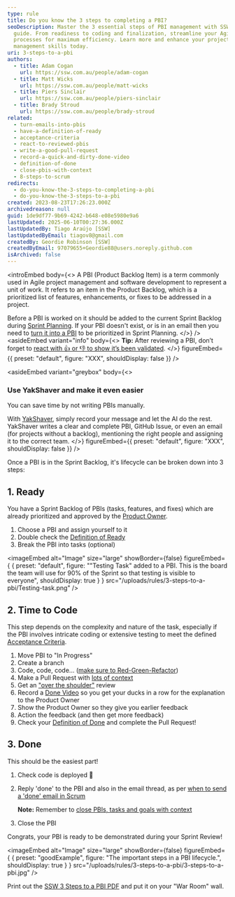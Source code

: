 ```yaml
---
type: rule
title: Do you know the 3 steps to completing a PBI?
seoDescription: Master the 3 essential steps of PBI management with SSW's expert
  guide. From readiness to coding and finalization, streamline your Agile
  processes for maximum efficiency. Learn more and enhance your project
  management skills today.
uri: 3-steps-to-a-pbi
authors:
  - title: Adam Cogan
    url: https://ssw.com.au/people/adam-cogan
  - title: Matt Wicks
    url: https://ssw.com.au/people/matt-wicks
  - title: Piers Sinclair
    url: https://ssw.com.au/people/piers-sinclair
  - title: Brady Stroud
    url: https://ssw.com.au/people/brady-stroud
related:
  - turn-emails-into-pbis
  - have-a-definition-of-ready
  - acceptance-criteria
  - react-to-reviewed-pbis
  - write-a-good-pull-request
  - record-a-quick-and-dirty-done-video
  - definition-of-done
  - close-pbis-with-context
  - 8-steps-to-scrum
redirects:
  - do-you-know-the-3-steps-to-completing-a-pbi
  - do-you-know-the-3-steps-to-a-pbi
created: 2023-08-23T17:26:23.000Z
archivedreason: null
guid: 1de9df77-9b69-4242-b648-e08e5980e9a6
lastUpdated: 2025-06-10T00:27:36.000Z
lastUpdatedBy: Tiago Araújo [SSW]
lastUpdatedByEmail: tiagov8@gmail.com
createdBy: Geordie Robinson [SSW]
createdByEmail: 97079655+Geordie88@users.noreply.github.com
isArchived: false
---
```


<introEmbed
  body={<>
A PBI (Product Backlog Item) is a term commonly used in Agile project management and software development to represent a unit of work. It refers to an item in the Product Backlog, which is a prioritized list of features, enhancements, or fixes to be addressed in a project.

Before a PBI is worked on it should be added to the current Sprint Backlog during [Sprint Planning](/what-happens-at-a-sprint-planning-meeting). If your PBI doesn't exist, or is in an email then you need to [turn it into a PBI](/turn-emails-into-pbis) to be prioritized in Sprint Planning.
  </>}
/>
<asideEmbed
  variant="info"
  body={<>
    **Tip:** After reviewing a PBI, don’t forget to [react with 👍 or 👎 to show it’s been validated](/react-to-reviewed-pbis).
  </>}
  figureEmbed={{
    preset: "default",
    figure: "XXX",
    shouldDisplay: false
  }}
/>

<asideEmbed
  variant="greybox"
  body={<>
    
### Use YakShaver and make it even easier

You can save time by not writing PBIs manually.

With [YakShaver](https://yakshaver.ai), simply record your message and let the AI do the rest. YakShaver writes a clear and complete PBI, GitHub Issue, or even an email (for projects without a backlog), mentioning the right people and assigning it to the correct team.
  </>}
  figureEmbed={{
    preset: "default",
    figure: "XXX",
    shouldDisplay: false
  }}
/>

Once a PBI is in the Sprint Backlog, it's lifecycle can be broken down into 3 steps:

## 1. Ready

You have a Sprint Backlog of PBIs (tasks, features, and fixes) which are already prioritized and approved by the [Product Owner](/rules-to-better-product-owners).

1. Choose a PBI and assign yourself to it
2. Double check the [Definition of Ready](/have-a-definition-of-ready)
3. Break the PBI into tasks (optional)


<imageEmbed
  alt="Image"
  size="large"
  showBorder={false}
  figureEmbed={ {
    preset: "default",
    figure: "\"Testing Task\" added to a PBI. This is the board the team will use for 90% of the Sprint so that testing is visible to everyone",
    shouldDisplay: true
  } }
  src="/uploads/rules/3-steps-to-a-pbi/Testing-task.png"
/>

## 2. Time to Code

This step depends on the complexity and nature of the task, especially if the PBI involves intricate coding or extensive testing to meet the defined [Acceptance Criteria](/acceptance-criteria).

1. Move PBI to "In Progress"
2. Create a branch
3. Code, code, code... ([make sure to Red-Green-Refactor](reply-done-plus-added-a-unit-test))
4. Make a Pull Request with [lots of context](/write-a-good-pull-request)
5. Get an ["over the shoulder"](/over-the-shoulder) review
6. Record a [Done Video](/record-a-quick-and-dirty-done-video) so you get your ducks in a row for the explanation to the Product Owner
7. Show the Product Owner so they give you earlier feedback
8. Action the feedback (and then get more feedback)
9. Check your [Definition of Done](/definition-of-done) and complete the Pull Request!

## 3. Done

This should be the easiest part!

1. Check code is deployed 🚀
2. Reply 'done' to the PBI and also in the email thread, as per [when to send a 'done' email in Scrum](/done-do-you-know-when-to-send-a-done-email-in-scrum)

   **Note:** Remember to [close PBIs, tasks and goals with context](/close-pbis-with-context)

3. Close the PBI

Congrats, your PBI is ready to be demonstrated during your Sprint Review!

<imageEmbed
  alt="Image"
  size="large"
  showBorder={false}
  figureEmbed={ {
    preset: "goodExample",
    figure: "The important steps in a PBI lifecycle.",
    shouldDisplay: true
  } }
  src="/uploads/rules/3-steps-to-a-pbi/3-steps-to-a-pbi.jpg"
/>

Print out the [SSW 3 Steps to a PBI PDF](3-steps-to-a-pbi.pdf) and put it on your "War Room" wall.
